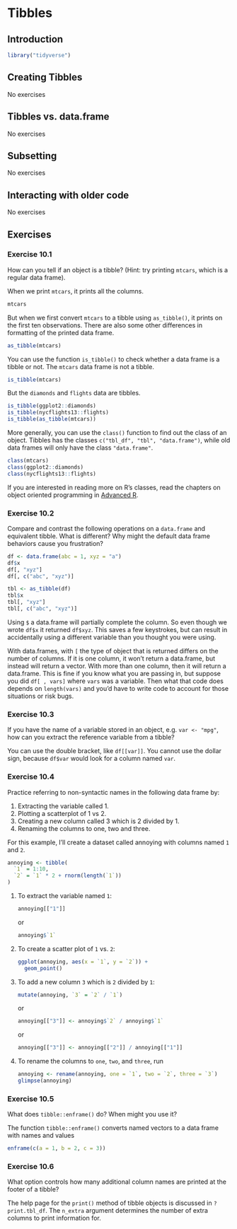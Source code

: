 # Tibbles

## Introduction

```r
library("tidyverse")
```

## Creating Tibbles

No exercises

## Tibbles vs. data.frame

No exercises

## Subsetting

No exercises

## Interacting with older code

No exercises

## Exercises

### Exercise <span class="exercise-number">10.1</span> {.unnumbered .exercise}

<div class="question">
How can you tell if an object is a tibble? (Hint: try printing `mtcars`, which is a regular data frame).
</div>

<div class="answer">

When we print `mtcars`, it prints all the columns.
```r
mtcars
```

But when we first convert `mtcars` to a tibble using `as_tibble()`, it prints on the
first ten observations. There are also some other differences in formatting
of the printed data frame.
```r
as_tibble(mtcars)
```

You can use the function `is_tibble()` to check whether a data frame is a tibble or not.
The `mtcars` data frame is not a tibble.
```r
is_tibble(mtcars)
```
But the `diamonds` and `flights` data are tibbles.
```r
is_tibble(ggplot2::diamonds)
is_tibble(nycflights13::flights)
is_tibble(as_tibble(mtcars))
```

More generally, you can use the `class()` function to find out the class of an
object. Tibbles has the classes `c("tbl_df", "tbl", "data.frame")`, while old
data frames will only have the class `"data.frame"`.
```r
class(mtcars)
class(ggplot2::diamonds)
class(nycflights13::flights)
```

If you are interested in reading more on R's classes, read the chapters on
object oriented programming in [Advanced R](http://adv-r.had.co.nz/S3.html).

</div>

### Exercise <span class="exercise-number">10.2</span> {.unnumbered .exercise}

<div class="question">
Compare and contrast the following operations on a `data.frame` and equivalent tibble. What is different? Why might the default data frame behaviors cause you frustration?
</div>

<div class="answer">

```r
df <- data.frame(abc = 1, xyz = "a")
df$x
df[, "xyz"]
df[, c("abc", "xyz")]
```

```r
tbl <- as_tibble(df)
tbl$x
tbl[, "xyz"]
tbl[, c("abc", "xyz")]
```

Using `$` a data.frame will partially complete the column. So even though we
wrote `df$x` it returned `df$xyz`. This saves a few keystrokes, but can result
in accidentally using a different variable than you thought you were using.

With data.frames, with `[` the type of object that is returned differs on the
number of columns. If it is one column, it won't return a data.frame, but
instead will return a vector. With more than one column, then it will return a
data.frame. This is fine if you know what you are passing in, but suppose you
did `df[ , vars]` where `vars` was a variable. Then what that code does
depends on `length(vars)` and you'd have to write code to account for those
situations or risk bugs.

</div>

### Exercise <span class="exercise-number">10.3</span> {.unnumbered .exercise}

<div class="question">
If you have the name of a variable stored in an object, e.g. `var <- "mpg"`, how can you extract the reference variable from a tibble?
</div>

<div class="answer">

You can use the double bracket, like `df[[var]]`. You cannot use the dollar sign, because `df$var` would look for a column named `var`.

</div>

### Exercise <span class="exercise-number">10.4</span> {.unnumbered .exercise}

<div class="question">

Practice referring to non-syntactic names in the following data frame by:

1.  Extracting the variable called 1.
1.  Plotting a scatterplot of 1 vs 2.
1.  Creating a new column called 3 which is 2 divided by 1.
1.  Renaming the columns to one, two and three.

</div>

<div class="answer">

For this example, I'll create a dataset called annoying with
columns named `1` and `2`.

```r
annoying <- tibble(
  `1` = 1:10,
  `2` = `1` * 2 + rnorm(length(`1`))
)
```

1.  To extract the variable named `1`:

    ```r
    annoying[["1"]]
    ```

    or

    ```r
    annoying$`1`
    ```

1.  To create a scatter plot of `1` vs. `2`:

    ```r
    ggplot(annoying, aes(x = `1`, y = `2`)) +
      geom_point()
    ```

1.  To add a new column `3` which is `2` divided by `1`:

    ```r
    mutate(annoying, `3` = `2` / `1`)
    ```
    
    or 
    
    ```r
    annoying[["3"]] <- annoying$`2` / annoying$`1`
    ```

    or

    ```r
    annoying[["3"]] <- annoying[["2"]] / annoying[["1"]]
    ```

1.  To rename the columns to `one`, `two`, and `three`, run

    ```r
    annoying <- rename(annoying, one = `1`, two = `2`, three = `3`)
    glimpse(annoying)
    ```

</div>

### Exercise <span class="exercise-number">10.5</span> {.unnumbered .exercise}

<div class="question">
What does `tibble::enframe()` do? When might you use it?
</div>

<div class="answer">

The function `tibble::enframe()` converts named vectors to a data frame with names and values

```r
enframe(c(a = 1, b = 2, c = 3))
```

</div>

### Exercise <span class="exercise-number">10.6</span> {.unnumbered .exercise}

<div class="question">
What option controls how many additional column names are printed at the footer of a tibble?
</div>

<div class="answer">

The help page for the `print()` method of tibble objects is discussed in `?print.tbl_df`.
The `n_extra` argument determines the number of extra columns to print information for.

</div>
